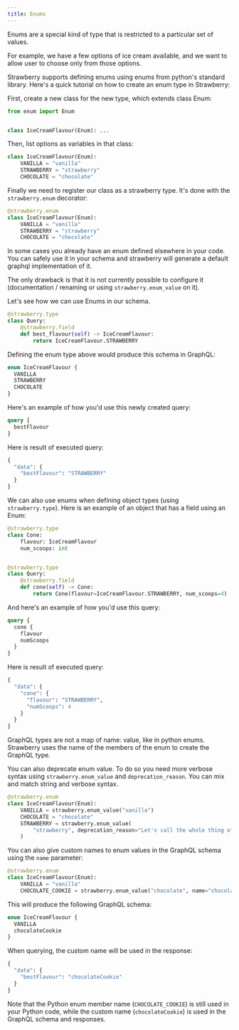 ```yaml
---
title: Enums
---
```




Enums are a special kind of type that is restricted to a particular set of
values.

For example, we have a few options of ice cream available, and we want to allow
user to choose only from those options.

Strawberry supports defining enums using enums from python's standard library.
Here's a quick tutorial on how to create an enum type in Strawberry:

First, create a new class for the new type, which extends class Enum:

```python
from enum import Enum


class IceCreamFlavour(Enum): ...
```

Then, list options as variables in that class:

```python
class IceCreamFlavour(Enum):
    VANILLA = "vanilla"
    STRAWBERRY = "strawberry"
    CHOCOLATE = "chocolate"
```

Finally we need to register our class as a strawberry type. It's done with the
`strawberry.enum` decorator:

```python
@strawberry.enum
class IceCreamFlavour(Enum):
    VANILLA = "vanilla"
    STRAWBERRY = "strawberry"
    CHOCOLATE = "chocolate"
```

<Note>

In some cases you already have an enum defined elsewhere in your code. You can
safely use it in your schema and strawberry will generate a default graphql
implementation of it.

The only drawback is that it is not currently possible to configure it
(documentation / renaming or using `strawberry.enum_value` on it).

</Note>

Let's see how we can use Enums in our schema.

```python
@strawberry.type
class Query:
    @strawberry.field
    def best_flavour(self) -> IceCreamFlavour:
        return IceCreamFlavour.STRAWBERRY
```

Defining the enum type above would produce this schema in GraphQL:

```graphql
enum IceCreamFlavour {
  VANILLA
  STRAWBERRY
  CHOCOLATE
}
```

Here's an example of how you'd use this newly created query:

```graphql
query {
  bestFlavour
}
```

Here is result of executed query:

```graphql
{
  "data": {
    "bestFlavour": "STRAWBERRY"
  }
}
```

We can also use enums when defining object types (using `strawberry.type`). Here
is an example of an object that has a field using an Enum:

```python
@strawberry.type
class Cone:
    flavour: IceCreamFlavour
    num_scoops: int


@strawberry.type
class Query:
    @strawberry.field
    def cone(self) -> Cone:
        return Cone(flavour=IceCreamFlavour.STRAWBERRY, num_scoops=4)
```

And here's an example of how you'd use this query:

```graphql
query {
  cone {
    flavour
    numScoops
  }
}
```

Here is result of executed query:

```graphql
{
  "data": {
    "cone": {
      "flavour": "STRAWBERRY",
      "numScoops": 4
    }
  }
}
```

<Note>

GraphQL types are not a map of name: value, like in python enums. Strawberry
uses the name of the members of the enum to create the GraphQL type.

</Note>

You can also deprecate enum value. To do so you need more verbose syntax using
`strawberry.enum_value` and `deprecation_reason`. You can mix and match string
and verbose syntax.

```python
@strawberry.enum
class IceCreamFlavour(Enum):
    VANILLA = strawberry.enum_value("vanilla")
    CHOCOLATE = "chocolate"
    STRAWBERRY = strawberry.enum_value(
        "strawberry", deprecation_reason="Let's call the whole thing off"
    )
```

You can also give custom names to enum values in the GraphQL schema using the
`name` parameter:

```python
@strawberry.enum
class IceCreamFlavour(Enum):
    VANILLA = "vanilla"
    CHOCOLATE_COOKIE = strawberry.enum_value("chocolate", name="chocolateCookie")
```

This will produce the following GraphQL schema:

```graphql
enum IceCreamFlavour {
  VANILLA
  chocolateCookie
}
```

When querying, the custom name will be used in the response:

```graphql
{
  "data": {
    "bestFlavour": "chocolateCookie"
  }
}
```

Note that the Python enum member name (`CHOCOLATE_COOKIE`) is still used in your
Python code, while the custom name (`chocolateCookie`) is used in the GraphQL
schema and responses.

